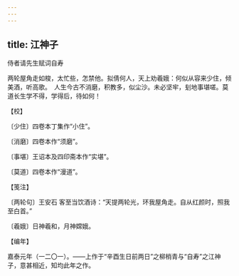 ```yaml
---
---
---
```

title: 江神子
---



侍者请先生赋词自寿





两轮屋角走如梭，太忙些，怎禁他。拟倩何人，天上劝羲娥：何似从容来少住，倾美酒，听高歌。　人生今古不消磨，积教多，似尘沙。未必坚牢，刬地事堪嗟。莫道长生学不得，学得后，待如何！





【校】


〔少住〕四卷本丁集作“小住”。

〔消磨〕四卷本作“须磨”。

〔事堪〕王诏本及四印斋本作“实堪”。

〔莫道〕四卷本作“漫道”。





【笺注】


〔两轮句〕王安石 客至当饮酒诗：“天提两轮光，环我屋角走。自从红颜时，照我至白首。”

〔羲娥〕日神羲和，月神嫦娥。





【编年】


嘉泰元年（一二〇一）。——上作于“辛酉生日前两日”之柳梢青与“自寿”之江神子，意甚相近，知均此年之作。